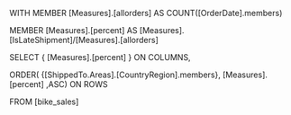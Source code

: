 WITH MEMBER [Measures].[allorders] AS 
	COUNT([OrderDate].members)


MEMBER [Measures].[percent] AS
	[Measures].[IsLateShipment]/[Measures].[allorders]

SELECT
	{
	[Measures].[percent]
	}
	ON COLUMNS,

ORDER(
	{[ShippedTo.Areas].[CountryRegion].members},
	[Measures].[percent]
	,ASC)
ON ROWS

FROM [bike_sales]